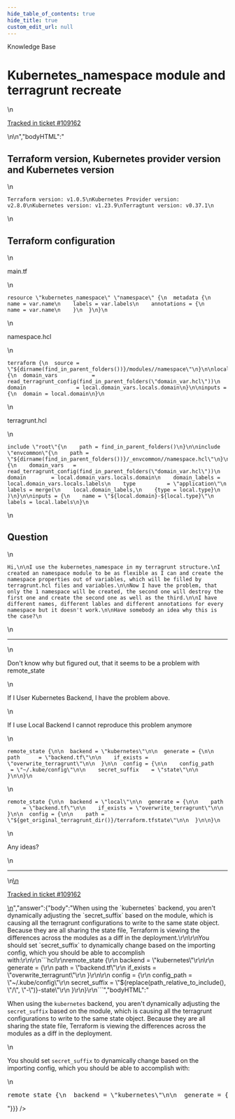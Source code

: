 ```yaml
---
hide_table_of_contents: true
hide_title: true
custom_edit_url: null
---
```



<head>
  <link rel="canonical" href="https://github.com/gruntwork-io/knowledge-base/discussions/542" />
</head>

<CenterLayout>
<span className="searchCategory">Knowledge Base</span>
<h1>Kubernetes_namespace module and terragrunt recreate</h1>
<GitHub discussion={{"id":"D_kwDOF8slf84AQhAx","number":542,"author":{"login":"Eweol"},"title":"Kubernetes_namespace module and terragrunt recreate","body":"\n## Terraform version, Kubernetes provider version and Kubernetes version\r\n```\r\nTerraform version: v1.0.5\r\nKubernetes Provider version: v2.8.0\r\nKubernetes version: v1.23.9\r\nTerragtunt version: v0.37.1\r\n```\r\n## Terraform configuration\r\nmain.tf\r\n```\r\nresource \"kubernetes_namespace\" \"namespace\" {\r\n  metadata {\r\n    name = var.name\r\n    labels = var.labels\r\n    annotations = {\r\n      name = var.name\r\n    }\r\n  }\r\n}\r\n```\r\nnamespace.hcl\r\n```\r\nterraform {\r\n  source = \"${dirname(find_in_parent_folders())}/modules//namespace\"\r\n}\r\n\r\nlocals {\r\n  domain_vars           = read_terragrunt_config(find_in_parent_folders(\"domain_var.hcl\"))\r\n  domain                = local.domain_vars.locals.domain\r\n}\r\n\r\ninputs = {\r\n  domain = local.domain\r\n}\r\n```\r\nterragrunt.hcl\r\n```\r\ninclude \"root\"{\r\n    path = find_in_parent_folders()\r\n}\r\n\r\ninclude \"envcommon\"{\r\n    path = \"${dirname(find_in_parent_folders())}/_envcommon//namespace.hcl\"\r\n}\r\n\r\nlocals {\r\n    domain_vars   = read_terragrunt_config(find_in_parent_folders(\"domain_var.hcl\"))\r\n    domain        = local.domain_vars.locals.domain\r\n    domain_labels = local.domain_vars.locals.labels\r\n    type          = \"application\"\r\n    labels = merge(\r\n    local.domain_labels,\r\n    {type = local.type}\r\n  )\r\n}\r\n\r\ninputs = {\r\n    name = \"${local.domain}-${local.type}\"\r\n    labels = local.labels\r\n}\r\n```\r\n\r\n## Question\r\n```\r\nHi,\r\n\r\nI use the kubernetes_namespace in my terragrunt structure.\r\nI created an namespace module to be as flexible as I can and create the namespace properties out of variables, which will be filled by terragrunt.hcl files and variables.\r\n\r\nNow I have the problem, that only the 1 namespace will be created, the second one will destroy the first one and create the second one as well as the third.\r\n\r\nI have different names, different lables and different annotations for every namespace but it doesn't work.\r\n\r\nHave somebody an idea why this is the case?\r\n```\r\n-----------------------------------------------------------------------------------------------------------------------------------------------\r\n\r\nDon't know why but figured out, that it seems to be a problem with remote_state\r\n\r\nIf I User Kubernetes Backend, I have the problem above.\r\n\r\nIf I use Local Backend I cannot reproduce this problem anymore\r\n\r\n```\r\nremote_state {\r\n\r\n  backend = \"kubernetes\"\r\n\r\n  generate = {\r\n\r\n    path      = \"backend.tf\"\r\n\r\n    if_exists = \"overwrite_terragrunt\"\r\n\r\n  }\r\n\r\n  config = {\r\n\r\n    config_path      = \"~/.kube/config\"\r\n\r\n    secret_suffix    = \"state\"\r\n\r\n  }\r\n\r\n}\r\n```\r\n```\r\nremote_state {\r\n\r\n  backend = \"local\"\r\n\r\n  generate = {\r\n\r\n    path      = \"backend.tf\"\r\n\r\n    if_exists = \"overwrite_terragrunt\"\r\n\r\n  }\r\n\r\n  config = {\r\n\r\n    path = \"${get_original_terragrunt_dir()}/terraform.tfstate\"\r\n\r\n  }\r\n\r\n}\r\n```\r\n\r\nAny ideas?\n\n---\n\n<ins datetime=\"2022-08-24T09:10:26Z\">\n  <p><a href=\"https://support.gruntwork.io/hc/requests/109162\">Tracked in ticket #109162</a></p>\n</ins>\n","bodyHTML":"<h2 dir=\"auto\">Terraform version, Kubernetes provider version and Kubernetes version</h2>\n<div class=\"snippet-clipboard-content notranslate position-relative overflow-auto\" data-snippet-clipboard-copy-content=\"Terraform version: v1.0.5\nKubernetes Provider version: v2.8.0\nKubernetes version: v1.23.9\nTerragtunt version: v0.37.1\"><pre class=\"notranslate\"><code>Terraform version: v1.0.5\nKubernetes Provider version: v2.8.0\nKubernetes version: v1.23.9\nTerragtunt version: v0.37.1\n</code></pre></div>\n<h2 dir=\"auto\">Terraform configuration</h2>\n<p dir=\"auto\">main.tf</p>\n<div class=\"snippet-clipboard-content notranslate position-relative overflow-auto\" data-snippet-clipboard-copy-content=\"resource &quot;kubernetes_namespace&quot; &quot;namespace&quot; {\n  metadata {\n    name = var.name\n    labels = var.labels\n    annotations = {\n      name = var.name\n    }\n  }\n}\"><pre class=\"notranslate\"><code>resource \"kubernetes_namespace\" \"namespace\" {\n  metadata {\n    name = var.name\n    labels = var.labels\n    annotations = {\n      name = var.name\n    }\n  }\n}\n</code></pre></div>\n<p dir=\"auto\">namespace.hcl</p>\n<div class=\"snippet-clipboard-content notranslate position-relative overflow-auto\" data-snippet-clipboard-copy-content=\"terraform {\n  source = &quot;${dirname(find_in_parent_folders())}/modules//namespace&quot;\n}\n\nlocals {\n  domain_vars           = read_terragrunt_config(find_in_parent_folders(&quot;domain_var.hcl&quot;))\n  domain                = local.domain_vars.locals.domain\n}\n\ninputs = {\n  domain = local.domain\n}\"><pre class=\"notranslate\"><code>terraform {\n  source = \"${dirname(find_in_parent_folders())}/modules//namespace\"\n}\n\nlocals {\n  domain_vars           = read_terragrunt_config(find_in_parent_folders(\"domain_var.hcl\"))\n  domain                = local.domain_vars.locals.domain\n}\n\ninputs = {\n  domain = local.domain\n}\n</code></pre></div>\n<p dir=\"auto\">terragrunt.hcl</p>\n<div class=\"snippet-clipboard-content notranslate position-relative overflow-auto\" data-snippet-clipboard-copy-content=\"include &quot;root&quot;{\n    path = find_in_parent_folders()\n}\n\ninclude &quot;envcommon&quot;{\n    path = &quot;${dirname(find_in_parent_folders())}/_envcommon//namespace.hcl&quot;\n}\n\nlocals {\n    domain_vars   = read_terragrunt_config(find_in_parent_folders(&quot;domain_var.hcl&quot;))\n    domain        = local.domain_vars.locals.domain\n    domain_labels = local.domain_vars.locals.labels\n    type          = &quot;application&quot;\n    labels = merge(\n    local.domain_labels,\n    {type = local.type}\n  )\n}\n\ninputs = {\n    name = &quot;${local.domain}-${local.type}&quot;\n    labels = local.labels\n}\"><pre class=\"notranslate\"><code>include \"root\"{\n    path = find_in_parent_folders()\n}\n\ninclude \"envcommon\"{\n    path = \"${dirname(find_in_parent_folders())}/_envcommon//namespace.hcl\"\n}\n\nlocals {\n    domain_vars   = read_terragrunt_config(find_in_parent_folders(\"domain_var.hcl\"))\n    domain        = local.domain_vars.locals.domain\n    domain_labels = local.domain_vars.locals.labels\n    type          = \"application\"\n    labels = merge(\n    local.domain_labels,\n    {type = local.type}\n  )\n}\n\ninputs = {\n    name = \"${local.domain}-${local.type}\"\n    labels = local.labels\n}\n</code></pre></div>\n<h2 dir=\"auto\">Question</h2>\n<div class=\"snippet-clipboard-content notranslate position-relative overflow-auto\" data-snippet-clipboard-copy-content=\"Hi,\n\nI use the kubernetes_namespace in my terragrunt structure.\nI created an namespace module to be as flexible as I can and create the namespace properties out of variables, which will be filled by terragrunt.hcl files and variables.\n\nNow I have the problem, that only the 1 namespace will be created, the second one will destroy the first one and create the second one as well as the third.\n\nI have different names, different lables and different annotations for every namespace but it doesn't work.\n\nHave somebody an idea why this is the case?\"><pre class=\"notranslate\"><code>Hi,\n\nI use the kubernetes_namespace in my terragrunt structure.\nI created an namespace module to be as flexible as I can and create the namespace properties out of variables, which will be filled by terragrunt.hcl files and variables.\n\nNow I have the problem, that only the 1 namespace will be created, the second one will destroy the first one and create the second one as well as the third.\n\nI have different names, different lables and different annotations for every namespace but it doesn't work.\n\nHave somebody an idea why this is the case?\n</code></pre></div>\n<hr>\n<p dir=\"auto\">Don't know why but figured out, that it seems to be a problem with remote_state</p>\n<p dir=\"auto\">If I User Kubernetes Backend, I have the problem above.</p>\n<p dir=\"auto\">If I use Local Backend I cannot reproduce this problem anymore</p>\n<div class=\"snippet-clipboard-content notranslate position-relative overflow-auto\" data-snippet-clipboard-copy-content=\"remote_state {\n\n  backend = &quot;kubernetes&quot;\n\n  generate = {\n\n    path      = &quot;backend.tf&quot;\n\n    if_exists = &quot;overwrite_terragrunt&quot;\n\n  }\n\n  config = {\n\n    config_path      = &quot;~/.kube/config&quot;\n\n    secret_suffix    = &quot;state&quot;\n\n  }\n\n}\"><pre class=\"notranslate\"><code>remote_state {\n\n  backend = \"kubernetes\"\n\n  generate = {\n\n    path      = \"backend.tf\"\n\n    if_exists = \"overwrite_terragrunt\"\n\n  }\n\n  config = {\n\n    config_path      = \"~/.kube/config\"\n\n    secret_suffix    = \"state\"\n\n  }\n\n}\n</code></pre></div>\n<div class=\"snippet-clipboard-content notranslate position-relative overflow-auto\" data-snippet-clipboard-copy-content=\"remote_state {\n\n  backend = &quot;local&quot;\n\n  generate = {\n\n    path      = &quot;backend.tf&quot;\n\n    if_exists = &quot;overwrite_terragrunt&quot;\n\n  }\n\n  config = {\n\n    path = &quot;${get_original_terragrunt_dir()}/terraform.tfstate&quot;\n\n  }\n\n}\"><pre class=\"notranslate\"><code>remote_state {\n\n  backend = \"local\"\n\n  generate = {\n\n    path      = \"backend.tf\"\n\n    if_exists = \"overwrite_terragrunt\"\n\n  }\n\n  config = {\n\n    path = \"${get_original_terragrunt_dir()}/terraform.tfstate\"\n\n  }\n\n}\n</code></pre></div>\n<p dir=\"auto\">Any ideas?</p>\n<hr>\n<ins datetime=\"2022-08-24T09:10:26Z\">\n  <p dir=\"auto\"><a href=\"https://support.gruntwork.io/hc/requests/109162\" rel=\"nofollow\">Tracked in ticket #109162</a></p>\n</ins>","answer":{"body":"When using the `kubernetes` backend, you aren't dynamically adjusting the `secret_suffix` based on the module, which is causing all the terragrunt configurations to write to the same state object. Because they are all sharing the state file, Terraform is viewing the differences across the modules as a diff in the deployment.\r\n\r\nYou should set `secret_suffix` to dynamically change based on the importing config, which you should be able to accomplish with:\r\n\r\n```hcl\r\nremote_state {\r\n  backend = \"kubernetes\"\r\n\r\n  generate = {\r\n    path      = \"backend.tf\"\r\n    if_exists = \"overwrite_terragrunt\"\r\n  }\r\n\r\n  config = {\r\n    config_path      = \"~/.kube/config\"\r\n    secret_suffix    = \"${replace(path_relative_to_include(), \"/\", \"-\")}-state\"\r\n  }\r\n}\r\n```","bodyHTML":"<p dir=\"auto\">When using the <code class=\"notranslate\">kubernetes</code> backend, you aren't dynamically adjusting the <code class=\"notranslate\">secret_suffix</code> based on the module, which is causing all the terragrunt configurations to write to the same state object. Because they are all sharing the state file, Terraform is viewing the differences across the modules as a diff in the deployment.</p>\n<p dir=\"auto\">You should set <code class=\"notranslate\">secret_suffix</code> to dynamically change based on the importing config, which you should be able to accomplish with:</p>\n<div class=\"highlight highlight-source-terraform notranslate position-relative overflow-auto\" dir=\"auto\" data-snippet-clipboard-copy-content=\"remote_state {\n  backend = &quot;kubernetes&quot;\n\n  generate = {\n    path      = &quot;backend.tf&quot;\n    if_exists = &quot;overwrite_terragrunt&quot;\n  }\n\n  config = {\n    config_path      = &quot;~/.kube/config&quot;\n    secret_suffix    = &quot;${replace(path_relative_to_include(), &quot;/&quot;, &quot;-&quot;)}-state&quot;\n  }\n}\"><pre><span class=\"pl-en\">remote_state</span> {\n  backend <span class=\"pl-k\">=</span> <span class=\"pl-s\"><span class=\"pl-pds\">\"</span>kubernetes<span class=\"pl-pds\">\"</span></span>\n\n  generate <span class=\"pl-k\">=</span> {\n    path      <span class=\"pl-k\">=</span> <span class=\"pl-s\"><span class=\"pl-pds\">\"</span>backend.tf<span class=\"pl-pds\">\"</span></span>\n    if_exists <span class=\"pl-k\">=</span> <span class=\"pl-s\"><span class=\"pl-pds\">\"</span>overwrite_terragrunt<span class=\"pl-pds\">\"</span></span>\n  }\n\n  config <span class=\"pl-k\">=</span> {\n    config_path      <span class=\"pl-k\">=</span> <span class=\"pl-s\"><span class=\"pl-pds\">\"</span>~/.kube/config<span class=\"pl-pds\">\"</span></span>\n    secret_suffix    <span class=\"pl-k\">=</span> <span class=\"pl-s\"><span class=\"pl-pds\">\"</span><span class=\"pl-k\">${</span><span class=\"pl-c1\">replace</span>(<span class=\"pl-v\">path_relative_to_include</span>(), <span class=\"pl-s\"><span class=\"pl-pds\">\"</span>/<span class=\"pl-pds\">\"</span></span>, <span class=\"pl-s\"><span class=\"pl-pds\">\"</span>-<span class=\"pl-pds\">\"</span></span>)<span class=\"pl-k\">}</span>-state<span class=\"pl-pds\">\"</span></span>\n  }\n}</pre></div>"}}} />

</CenterLayout>
  

<!-- ##DOCS-SOURCER-START
{
  "sourcePlugin": "github-discussions",
  "hash": "5e951950f0e202f6844709411628cb47"
}
##DOCS-SOURCER-END -->
